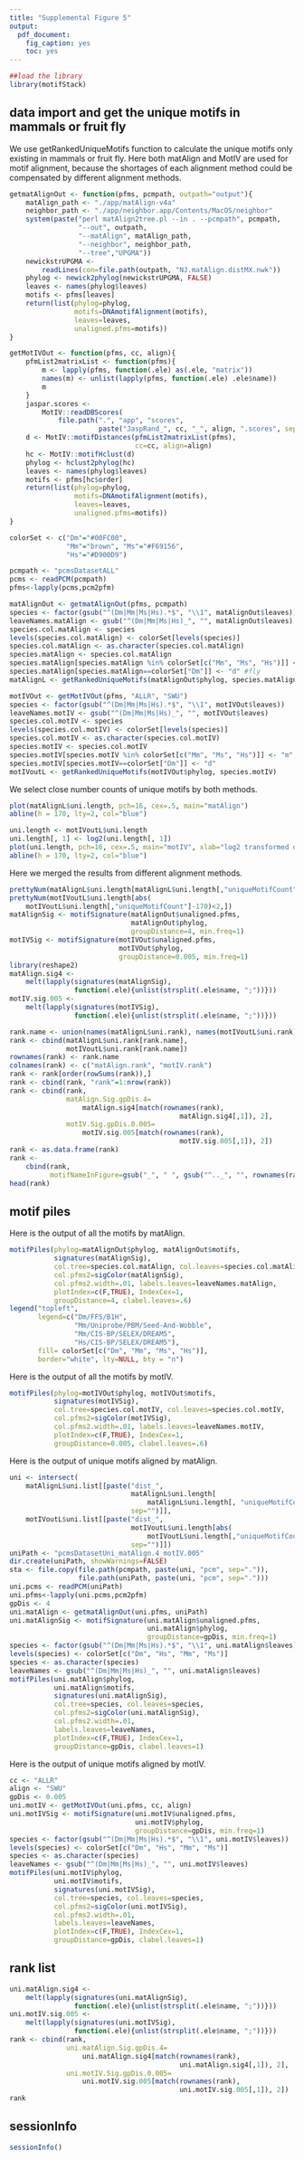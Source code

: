 ```yaml
---
title: "Supplemental Figure 5"
output: 
  pdf_document:
    fig_caption: yes
    toc: yes
---
```


```r
##load the library
library(motifStack)
```
## data import and get the unique motifs in mammals or fruit fly
We use getRankedUniqueMotifs function to calculate the unique motifs only existing 
in mammals or fruit fly. Here both matAlign and MotIV are used for motif alignment,
because the shortages of each alignment method could be compensated by different 
alignment methods.
```r
getmatAlignOut <- function(pfms, pcmpath, outpath="output"){
    matAlign_path <- "./app/matAlign-v4a"
    neighbor_path <- "./app/neighbor.app/Contents/MacOS/neighbor"
    system(paste("perl matAlign2tree.pl --in . --pcmpath", pcmpath, 
                 "--out", outpath,
                 "--matAlign", matAlign_path, 
                 "--neighbor", neighbor_path, 
                 "--tree","UPGMA"))
    newickstrUPGMA <- 
        readLines(con=file.path(outpath, "NJ.matAlign.distMX.nwk"))
    phylog <- newick2phylog(newickstrUPGMA, FALSE)
    leaves <- names(phylog$leaves)
    motifs <- pfms[leaves]
    return(list(phylog=phylog, 
                motifs=DNAmotifAlignment(motifs), 
                leaves=leaves, 
                unaligned.pfms=motifs))
}

getMotIVOut <- function(pfms, cc, align){
    pfmList2matrixList <- function(pfms){
        m <- lapply(pfms, function(.ele) as(.ele, "matrix"))
        names(m) <- unlist(lapply(pfms, function(.ele) .ele$name))
        m
    }
    jaspar.scores <- 
        MotIV::readDBScores(
            file.path(".", "app", "scores", 
                      paste("JaspRand_", cc, "_", align, ".scores", sep="")))
    d <- MotIV::motifDistances(pfmList2matrixList(pfms), 
                               cc=cc, align=align)
    hc <- MotIV::motifHclust(d)
    phylog <- hclust2phylog(hc)
    leaves <- names(phylog$leaves)
    motifs <- pfms[hc$order]
    return(list(phylog=phylog, 
                motifs=DNAmotifAlignment(motifs), 
                leaves=leaves, 
                unaligned.pfms=motifs))
}

colorSet <- c("Dm"="#00FC00", 
              "Mm"="brown", "Ms"="#F69156", 
              "Hs"="#D900D9")

pcmpath <- "pcmsDatasetALL"
pcms <- readPCM(pcmpath)
pfms<-lapply(pcms,pcm2pfm)

matAlignOut <- getmatAlignOut(pfms, pcmpath)
species <- factor(gsub("^(Dm|Mm|Ms|Hs).*$", "\\1", matAlignOut$leaves))
leaveNames.matAlign <- gsub("^(Dm|Mm|Ms|Hs)_", "", matAlignOut$leaves)
species.col.matAlign <- species
levels(species.col.matAlign) <- colorSet[levels(species)]
species.col.matAlign <- as.character(species.col.matAlign)
species.matAlign <- species.col.matAlign
species.matAlign[species.matAlign %in% colorSet[c("Mm", "Ms", "Hs")]] <- "m" #mammalian
species.matAlign[species.matAlign==colorSet["Dm"]] <- "d" #fly
matAlignL <- getRankedUniqueMotifs(matAlignOut$phylog, species.matAlign)

motIVOut <- getMotIVOut(pfms, "ALLR", "SWU")
species <- factor(gsub("^(Dm|Mm|Ms|Hs).*$", "\\1", motIVOut$leaves))
leaveNames.motIV <- gsub("^(Dm|Mm|Ms|Hs)_", "", motIVOut$leaves)
species.col.motIV <- species
levels(species.col.motIV) <- colorSet[levels(species)]
species.col.motIV <- as.character(species.col.motIV)
species.motIV <- species.col.motIV
species.motIV[species.motIV %in% colorSet[c("Mm", "Ms", "Hs")]] <- "m"
species.motIV[species.motIV==colorSet["Dm"]] <- "d"
motIVoutL <- getRankedUniqueMotifs(motIVOut$phylog, species.motIV)
```

We select close number counts of unique motifs by both methods.
```r
plot(matAlignL$uni.length, pch=16, cex=.5, main="matAlign")
abline(h = 170, lty=2, col="blue")

uni.length <- motIVoutL$uni.length
uni.length[, 1] <- log2(uni.length[, 1])
plot(uni.length, pch=16, cex=.5, main="motIV", xlab="log2 transformed distance")
abline(h = 170, lty=2, col="blue")
```

Here we merged the results from different alignment methods.
```r
prettyNum(matAlignL$uni.length[matAlignL$uni.length[,"uniqueMotifCount"]==170,])
prettyNum(motIVoutL$uni.length[abs(
    motIVoutL$uni.length[,"uniqueMotifCount"]-170)<2,])
matAlignSig <- motifSignature(matAlignOut$unaligned.pfms,
                              matAlignOut$phylog, 
                              groupDistance=4, min.freq=1)
motIVSig <- motifSignature(motIVOut$unaligned.pfms,
                           motIVOut$phylog, 
                           groupDistance=0.005, min.freq=1)
library(reshape2)
matAlign.sig4 <- 
    melt(lapply(signatures(matAlignSig),
                function(.ele){unlist(strsplit(.ele$name, ";"))}))
motIV.sig.005 <- 
    melt(lapply(signatures(motIVSig), 
                function(.ele){unlist(strsplit(.ele$name, ";"))}))

rank.name <- union(names(matAlignL$uni.rank), names(motIVoutL$uni.rank))
rank <- cbind(matAlignL$uni.rank[rank.name], 
              motIVoutL$uni.rank[rank.name])
rownames(rank) <- rank.name
colnames(rank) <- c("matAlign.rank", "motIV.rank")
rank <- rank[order(rowSums(rank)),]
rank <- cbind(rank, "rank"=1:nrow(rank))
rank <- cbind(rank, 
              matAlign.Sig.gpDis.4=
                  matAlign.sig4[match(rownames(rank), 
                                          matAlign.sig4[,1]), 2], 
              motIV.Sig.gpDis.0.005=
                  motIV.sig.005[match(rownames(rank), 
                                          motIV.sig.005[,1]), 2])
rank <- as.data.frame(rank)
rank <- 
    cbind(rank,
          motifNameInFigure=gsub("_", " ", gsub("^.._", "", rownames(rank))))
head(rank)
```
## motif piles
Here is the output of all the motifs by matAlign.
```r
motifPiles(phylog=matAlignOut$phylog, matAlignOut$motifs, 
           signatures(matAlignSig), 
           col.tree=species.col.matAlign, col.leaves=species.col.matAlign, 
           col.pfms2=sigColor(matAlignSig), 
           col.pfms2.width=.01, labels.leaves=leaveNames.matAlign, 
           plotIndex=c(F,TRUE), IndexCex=1, 
           groupDistance=4, clabel.leaves=.6)
legend("topleft", 
       legend=c("Dm/FFS/B1H", 
                "Mm/Uniprobe/PBM/Seed-And-Wobble", 
                "Mm/CIS-BP/SELEX/DREAM5",
                "Hs/CIS-BP/SELEX/DREAM5"), 
       fill= colorSet[c("Dm", "Mm", "Ms", "Hs")], 
       border="white", lty=NULL, bty = "n")
```


Here is the output of all the motifs by motIV.
```r
motifPiles(phylog=motIVOut$phylog, motIVOut$motifs, 
           signatures(motIVSig), 
           col.tree=species.col.motIV, col.leaves=species.col.motIV, 
           col.pfms2=sigColor(motIVSig), 
           col.pfms2.width=.01, labels.leaves=leaveNames.motIV, 
           plotIndex=c(F,TRUE), IndexCex=1, 
           groupDistance=0.005, clabel.leaves=.6)
```


Here is the output of unique motifs aligned by matAlign.
```r
uni <- intersect(
    matAlignL$uni.list[[paste("dist_", 
                              matAlignL$uni.length[
                                  matAlignL$uni.length[, "uniqueMotifCount"]==170, 1], 
                              sep="")]],
    motIVoutL$uni.list[[paste("dist_", 
                              motIVoutL$uni.length[abs(
                                  motIVoutL$uni.length[,"uniqueMotifCount"]-170)<2, 1], 
                              sep="")]])
uniPath <- "pcmsDatasetUni_matAlign.4_motIV.005"
dir.create(uniPath, showWarnings=FALSE)
sta <- file.copy(file.path(pcmpath, paste(uni, "pcm", sep=".")), 
                 file.path(uniPath, paste(uni, "pcm", sep=".")))
uni.pcms <- readPCM(uniPath)
uni.pfms<-lapply(uni.pcms,pcm2pfm)
gpDis <- 4
uni.matAlign <- getmatAlignOut(uni.pfms, uniPath)
uni.matAlignSig <- motifSignature(uni.matAlign$unaligned.pfms,
                                  uni.matAlign$phylog,
                                  groupDistance=gpDis, min.freq=1)
species <- factor(gsub("^(Dm|Mm|Ms|Hs).*$", "\\1", uni.matAlign$leaves))
levels(species) <- colorSet[c("Dm", "Hs", "Mm", "Ms")]
species <- as.character(species)
leaveNames <- gsub("^(Dm|Mm|Ms|Hs)_", "", uni.matAlign$leaves)
motifPiles(uni.matAlign$phylog, 
           uni.matAlign$motifs, 
           signatures(uni.matAlignSig), 
           col.tree=species, col.leaves=species, 
           col.pfms2=sigColor(uni.matAlignSig), 
           col.pfms2.width=.01, 
           labels.leaves=leaveNames, 
           plotIndex=c(F,TRUE), IndexCex=1, 
           groupDistance=gpDis, clabel.leaves=1)
```


Here is the output of unique motifs aligned by motIV.
```r
cc <- "ALLR"
align <- "SWU"
gpDis <- 0.005
uni.motIV <- getMotIVOut(uni.pfms, cc, align)
uni.motIVSig <- motifSignature(uni.motIV$unaligned.pfms,
                               uni.motIV$phylog,
                               groupDistance=gpDis, min.freq=1)
species <- factor(gsub("^(Dm|Mm|Ms|Hs).*$", "\\1", uni.motIV$leaves))
levels(species) <- colorSet[c("Dm", "Hs", "Mm", "Ms")]
species <- as.character(species)
leaveNames <- gsub("^(Dm|Mm|Ms|Hs)_", "", uni.motIV$leaves)
motifPiles(uni.motIV$phylog, 
           uni.motIV$motifs, 
           signatures(uni.motIVSig), 
           col.tree=species, col.leaves=species, 
           col.pfms2=sigColor(uni.motIVSig), 
           col.pfms2.width=.01, 
           labels.leaves=leaveNames, 
           plotIndex=c(F,TRUE), IndexCex=1, 
           groupDistance=gpDis, clabel.leaves=1)
```


## rank list
```r
uni.matAlign.sig4 <- 
    melt(lapply(signatures(uni.matAlignSig), 
                function(.ele){unlist(strsplit(.ele$name, ";"))}))
uni.motIV.sig.005 <- 
    melt(lapply(signatures(uni.motIVSig), 
                function(.ele){unlist(strsplit(.ele$name, ";"))}))
rank <- cbind(rank, 
              uni.matAlign.Sig.gpDis.4=
                  uni.matAlign.sig4[match(rownames(rank), 
                                          uni.matAlign.sig4[,1]), 2], 
              uni.motIV.Sig.gpDis.0.005=
                  uni.motIV.sig.005[match(rownames(rank), 
                                          uni.motIV.sig.005[,1]), 2])
rank
```
## sessionInfo
```r
sessionInfo()
```